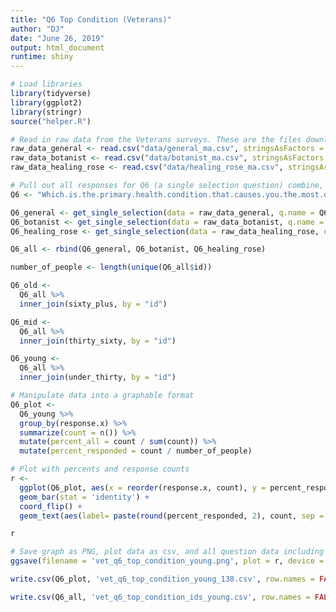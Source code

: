 ```yaml
---
title: "Q6 Top Condition (Veterans)"
author: "DJ"
date: "June 26, 2019"
output: html_document
runtime: shiny
---
```


```r
# Load libraries
library(tidyverse)
library(ggplot2)
library(stringr)
source("helper.R")
```

```r
# Read in raw data from the Veterans surveys. These are the files downloaded from survey monkey saved as a .csv
raw_data_general <- read.csv("data/general_ma.csv", stringsAsFactors = FALSE)
raw_data_botanist <- read.csv("data/botanist_ma.csv", stringsAsFactors = FALSE)
raw_data_healing_rose <- read.csv("data/healing_rose_ma.csv", stringsAsFactors = FALSE)
```

```r
# Pull out all responses for Q6 (a single selection question) combine, then determine 'question n'
Q6 <- "Which.is.the.primary.health.condition.that.causes.you.the.most.distress...Please.select.one."

Q6_general <- get_single_selection(data = raw_data_general, q.name = Q6)
Q6_botanist <- get_single_selection(data = raw_data_botanist, q.name = Q6)
Q6_healing_rose <- get_single_selection(data = raw_data_healing_rose, q.name = Q6)

Q6_all <- rbind(Q6_general, Q6_botanist, Q6_healing_rose)

number_of_people <- length(unique(Q6_all$id))
```


```r
Q6_old <- 
  Q6_all %>%
  inner_join(sixty_plus, by = "id")
```

```r
Q6_mid <- 
  Q6_all %>%
  inner_join(thirty_sixty, by = "id")
```

```r
Q6_young <- 
  Q6_all %>%
  inner_join(under_thirty, by = "id")
```


```r
# Manipulate data into a graphable format
Q6_plot <- 
  Q6_young %>%
  group_by(response.x) %>%
  summarize(count = n()) %>%
  mutate(percent_all = count / sum(count)) %>%
  mutate(percent_responded = count / number_of_people)
```

```r
# Plot with percents and response counts
r <- 
  ggplot(Q6_plot, aes(x = reorder(response.x, count), y = percent_responded)) +
  geom_bar(stat = 'identity') +
  coord_flip() +
  geom_text(aes(label= paste(round(percent_responded, 2), count, sep = "***")))

r
```

```r
# Save graph as PNG, plot data as csv, and all question data including response IDs as csv (save question n and N at end of plot file as "_x.x")
ggsave(filename = 'vet_q6_top_condition_young.png', plot = r, device = 'png')

write.csv(Q6_plot, 'vet_q6_top_condition_young_138.csv', row.names = FALSE)

write.csv(Q6_all, 'vet_q6_top_condition_ids_young.csv', row.names = FALSE)
```
